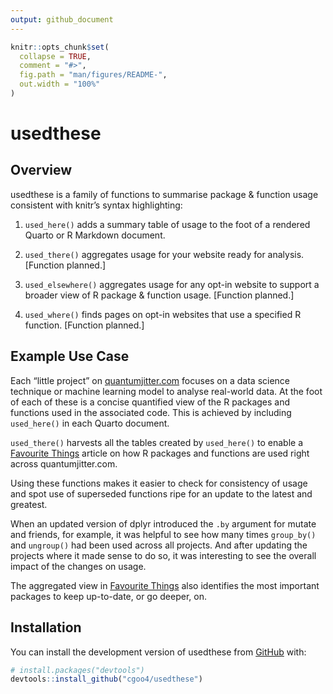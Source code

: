 ```yaml
---
output: github_document
---
```


<!-- README.md is generated from README.Rmd. Please edit that file -->

```r
knitr::opts_chunk$set(
  collapse = TRUE,
  comment = "#>",
  fig.path = "man/figures/README-",
  out.width = "100%"
)
```

# usedthese

<!-- badges: start -->

<!-- badges: end -->

## Overview

usedthese is a family of functions to summarise package & function usage consistent with knitr's syntax highlighting:

1.  `used_here()` adds a summary table of usage to the foot of a rendered Quarto or R Markdown document.

2.  `used_there()` aggregates usage for your website ready for analysis. [Function planned.]

3.  `used_elsewhere()` aggregates usage for any opt-in website to support a broader view of R package & function usage. [Function planned.]

4.  `used_where()` finds pages on opt-in websites that use a specified R function. [Function planned.]

## Example Use Case

Each "little project" on [quantumjitter.com](https://www.quantumjitter.com/project/) focuses on a data science technique or machine learning model to analyse real-world data. At the foot of each of these is a concise quantified view of the R packages and functions used in the associated code. This is achieved by including `used_here()` in each Quarto document.

`used_there()` harvests all the tables created by `used_here()` to enable a [Favourite Things](https://www.quantumjitter.com/project/box/) article on how R packages and functions are used right across quantumjitter.com.

Using these functions makes it easier to check for consistency of usage and spot use of superseded functions ripe for an update to the latest and greatest.

When an updated version of dplyr introduced the `.by` argument for mutate and friends, for example, it was helpful to see how many times `group_by()` and `ungroup()` had been used across all projects. And after updating the projects where it made sense to do so, it was interesting to see the overall impact of the changes on usage.

The aggregated view in [Favourite Things](https://www.quantumjitter.com/project/box/) also identifies the most important packages to keep up-to-date, or go deeper, on.

## Installation

You can install the development version of usedthese from [GitHub](https://github.com/) with:

``` r
# install.packages("devtools")
devtools::install_github("cgoo4/usedthese")
```
